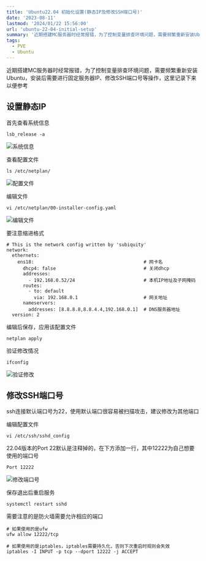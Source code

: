 ```yaml
---
title: 'Ubuntu22.04 初始化设置(静态IP及修改SSH端口号)'
date: '2023-08-11'
lastmod: '2024/01/22 15:56:00'
url: 'ubuntu-22-04-initial-setup'
summary: '近期搭建MC服务器时经常报错，为了控制变量排查环境问题，需要频繁重新安装Ubuntu，安装后需要进行固定服务器IP、修改SSH端口号等操作，这里记录下来以便参考'
tags:
  - PVE
  - Ubuntu
---
```


近期搭建MC服务器时经常报错，为了控制变量排查环境问题，需要频繁重新安装Ubuntu，安装后需要进行固定服务器IP、修改SSH端口号等操作，这里记录下来以便参考

## 设置静态IP

首先查看系统信息
```
lsb_release -a
```
<Image src="https://chev.contrails.space:12650/images/2024/06/10/b04fd7e7cc18b00247649dce86c73f14.png" alt="系统信息" />

查看配置文件
```shell
ls /etc/netplan/
```
<Image src="https://chev.contrails.space:12650/images/2024/06/10/0341775cf44f3ef9ee1de852b0bdb1bb.png" alt="配置文件" />

编辑文件
```shell
vi /etc/netplan/00-installer-config.yaml
```
<Image src="https://chev.contrails.space:12650/images/2024/06/10/77cab3b077dc320cc11fd65268f739ba.png" alt="编辑文件" />

要注意缩进格式
```
# This is the network config written by 'subiquity'
network:
  ethernets:
    ens18:                                        # 网卡名
      dhcp4: false                                # 关闭dhcp
      addresses:
        - 192.168.0.52/24                         # 本机IP地址及子网掩码
      routes:
        - to: default
          via: 192.168.0.1                        # 网关地址
      nameservers:
        addresses: [8.8.8.8,8.8.4.4,192.168.0.1]  # DNS服务器地址
  version: 2
```

编辑后保存，应用该配置文件
```
netplan apply
```

验证修改情况
```
ifconfig
```
<Image src="https://chev.contrails.space:12650/images/2024/06/10/1938c7f667a3e3d6770fb06eee5dc5f0.png" alt="验证修改" />

## 修改SSH端口号

ssh连接默认端口号为22，使用默认端口很容易被扫描攻击，建议修改为其他端口

编辑配置文件
```
vi /etc/ssh/sshd_config
```

22.04版本的Port 22默认是注释掉的，在下方添加一行，其中12222为自己想要使用的端口号
```
Port 12222
```
<Image src="https://chev.contrails.space:12650/images/2024/06/10/3996c7406db3e569d128a7fdf6321327.png" alt="修改端口号" />

保存退出后重启服务
```
systemctl restart sshd
```

需要注意的是防火墙需要允许相应的端口
```
# 如果使用的是ufw
ufw allow 12222/tcp

# 如果使用的是iptables，iptables需要持久化，否则下次重启时规则会失效
iptables -I INPUT -p tcp --dport 12222 -j ACCEPT
```

